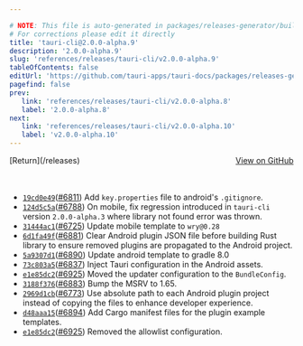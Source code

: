 ```yaml
---

# NOTE: This file is auto-generated in packages/releases-generator/build.ts
# For corrections please edit it directly
title: 'tauri-cli@2.0.0-alpha.9'
description: '2.0.0-alpha.9'
slug: 'references/releases/tauri-cli/v2.0.0-alpha.9'
tableOfContents: false
editUrl: 'https://github.com/tauri-apps/tauri-docs/packages/releases-generator/build.ts'
pagefind: false
prev:
   link: 'references/releases/tauri-cli/v2.0.0-alpha.8'
   label: '2.0.0-alpha.8'
next:
   link: 'references/releases/tauri-cli/v2.0.0-alpha.10'
   label: 'v2.0.0-alpha.10'
---
```


<div style="margin-bottom:3rem; display: flex; justify-content: space-between; align-items: center"><span>[Return](/releases)</span><span><a href="https://github.com/tauri-apps/tauri/releases/tag/tauri-cli-v2.0.0-alpha.9">View on GitHub</a></span></div>

- [`19cd0e49`](https://www.github.com/tauri-apps/tauri/commit/19cd0e49603ad3500cd2180bfa16e1649e3a771a)([#6811](https://www.github.com/tauri-apps/tauri/pull/6811)) Add `key.properties` file to android&#39;s `.gitignore`.
- [`124d5c5a`](https://www.github.com/tauri-apps/tauri/commit/124d5c5adf67f0b68d2e41c7ddb07d9cb63f1996)([#6788](https://www.github.com/tauri-apps/tauri/pull/6788)) On mobile, fix regression introduced in `tauri-cli` version `2.0.0-alpha.3` where library not found error was thrown.
- [`31444ac1`](https://www.github.com/tauri-apps/tauri/commit/31444ac196add770f2ad18012d7c18bce7538f22)([#6725](https://www.github.com/tauri-apps/tauri/pull/6725)) Update mobile template to `wry@0.28`
- [`6d1fa49f`](https://www.github.com/tauri-apps/tauri/commit/6d1fa49fce3a03965ce7c656390e682ce5b776e3)([#6881](https://www.github.com/tauri-apps/tauri/pull/6881)) Clear Android plugin JSON file before building Rust library to ensure removed plugins are propagated to the Android project.
- [`5a9307d1`](https://www.github.com/tauri-apps/tauri/commit/5a9307d11c1643221bc2a280feb00024f8fa6030)([#6890](https://www.github.com/tauri-apps/tauri/pull/6890)) Update android template to gradle 8.0
- [`73c803a5`](https://www.github.com/tauri-apps/tauri/commit/73c803a561181137f20366f5d52511392a619f2b)([#6837](https://www.github.com/tauri-apps/tauri/pull/6837)) Inject Tauri configuration in the Android assets.
- [`e1e85dc2`](https://www.github.com/tauri-apps/tauri/commit/e1e85dc2a5f656fc37867e278cae8042037740ac)([#6925](https://www.github.com/tauri-apps/tauri/pull/6925)) Moved the updater configuration to the `BundleConfig`.
- [`3188f376`](https://www.github.com/tauri-apps/tauri/commit/3188f3764978c6d1452ee31d5a91469691e95094)([#6883](https://www.github.com/tauri-apps/tauri/pull/6883)) Bump the MSRV to 1.65.
- [`2969d1cb`](https://www.github.com/tauri-apps/tauri/commit/2969d1cbba39301f9cc611d9f7d7051d80eef846)([#6773](https://www.github.com/tauri-apps/tauri/pull/6773)) Use absolute path to each Android plugin project instead of copying the files to enhance developer experience.
- [`d48aaa15`](https://www.github.com/tauri-apps/tauri/commit/d48aaa150a1ceeb65ec0ba18f1e3795f70c838e3)([#6894](https://www.github.com/tauri-apps/tauri/pull/6894)) Add Cargo manifest files for the plugin example templates.
- [`e1e85dc2`](https://www.github.com/tauri-apps/tauri/commit/e1e85dc2a5f656fc37867e278cae8042037740ac)([#6925](https://www.github.com/tauri-apps/tauri/pull/6925)) Removed the allowlist configuration.

